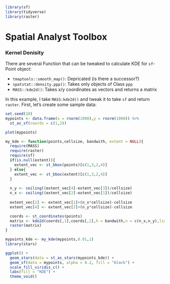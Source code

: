 ```r
library(sf)
library(tidyverse)
library(raster)
```


# Spatial Analyst Toolbox

<!-- ## Conditional Toolset -->








<!-- ## Density Toolset -->

### Kernel Denisity


There are several Function that can be tweaked to calculate KDE for `sf`-Point object:

- `tmaptools::smooth_map()`: Depricated (is there a successor?)
- `spatstat::density.ppp()`: Takes only objects of Class `ppp`
- `MASS::kde2d()`: Takes x/y coordinates as vectors and returns a matrix

In this example, I take `MASS:kde2d()` and tweak it to take `sf` and return `raster`. First, let's create some sample data:

```r
set.seed(10)
mypoints <- data.frame(x = rnorm(1000),y = rnorm(1000)) %>%
  st_as_sf(coords = c(1,2))

plot(mypoints)
```


```r
my_kde <- function(points,cellsize, bandwith, extent = NULL){
  require(MASS)
  require(raster)
  require(sf)
  if(is.null(extent)){
    extent_vec <- st_bbox(points)[c(1,3,2,4)]
  } else{
    extent_vec <- st_bbox(extent)[c(1,3,2,4)]
  }
  
  n_y <- ceiling((extent_vec[4]-extent_vec[3])/cellsize)
  n_x <- ceiling((extent_vec[2]-extent_vec[1])/cellsize)
  
  extent_vec[2] <- extent_vec[1]+(n_x*cellsize)-cellsize
  extent_vec[4] <- extent_vec[3]+(n_y*cellsize)-cellsize

  coords <- st_coordinates(points)
  matrix <- kde2d(coords[,1],coords[,2],h = bandwith,n = c(n_x,n_y),lims = extent_vec)
  raster(matrix)
}
```

```r

mypoints_kde <- my_kde(mypoints,0.01,1)
library(stars)

ggplot() +
  geom_stars(data = st_as_stars(mypoints_kde)) +
  geom_sf(data = mypoints, alpha = 0.2, fill = "black") +
  scale_fill_viridis_c() +
  labs(fill = "KDE") +
  theme_void() 


```


<!-- ### Line Density -->

<!-- ### Point Density -->

<!-- ## Distance Toolset -->

<!-- ## Extraction Toolset -->

<!-- ## Generalization Toolset -->

<!-- ## Interpolation Toolset -->

<!-- ## Map Algebra Toolset -->

<!-- ## Math Toolset -->

<!-- ## Neighborhood Toolset -->

<!-- ## Overlay Toolset -->

<!-- ### Fuzzy Membership -->
<!-- ### Fuzzy Overlay -->
<!-- ### Locate Regions -->
<!-- ### Weighted Overlay -->
<!-- ### Weighted Sum -->


<!-- ## Reclass Toolset -->

<!-- ### Lookup -->
<!-- ### Reclass by ASCII File -->
<!-- ### Reclass by Table -->
<!-- ### Reclassify -->
<!-- ### Rescale by Function -->
<!-- ### Slice -->


<!-- ## Surface Toolset -->

<!-- ### Aspect -->
<!-- ### Contour -->
<!-- ### Contour List -->
<!-- ### Contour with Barriers -->
<!-- ### Curvature -->
<!-- ### Cut Fill -->
<!-- ### Hillshade -->
<!-- ### Observer Points -->
<!-- ### Slope -->
<!-- ### Viewshed -->
<!-- ### Viewshed 2 -->
<!-- ### Visibility -->


<!-- ## Zonal Toolset -->






